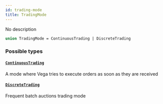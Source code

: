 ```yaml
---
id: trading-mode
title: TradingMode
---
```


No description

```graphql
union TradingMode = ContinuousTrading | DiscreteTrading
```

### Possible types

#### [`ContinuousTrading`](/docs/graphql/objects/continuous-trading)

A mode where Vega tries to execute orders as soon as they are received

#### [`DiscreteTrading`](/docs/graphql/objects/discrete-trading)

Frequent batch auctions trading mode
